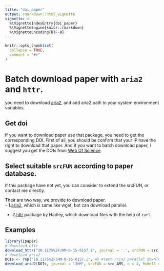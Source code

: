 ```yaml
---
title: "doi_paper"
output: rmarkdown::html_vignette
vignette: >
  %\VignetteIndexEntry{doi_paper}
  %\VignetteEngine{knitr::rmarkdown}
  %\VignetteEncoding{UTF-8}
---
```


```r
knitr::opts_chunk$set(
  collapse = TRUE,
  comment = "#>"
)
```

# Batch download paper with `aria2` and `httr`.

you need to download [aria2](https://github.com/aria2/aria2/releases/tag/release-1.32.0), and add 
aria2 path to your system environment variables.

## Get doi

If you want to download paper use that package, you need to get the corresponding DOI. First of all, you should be confirm that your IP have the right to download that paper. And if you want to batch download paper, I suggest you get the DOIs from [Web Of Science](http://login.webofknowledge.com/).

## Select suitable `srcFUN` according to paper database. 
If this package have not yet, you can consider to extend the srcFUN, or contact me directly.

Their are two way, we provide to download paper.    
- 1.[aria2](https://aria2.github.io/manual/en/html/), which is same like wget, but can download parallel.   

- 2.[httr](https://cran.r-project.org/web/packages/httr/index.html) package by Hadley, which download files with the help of `curl`.

## Examples

```r
library(Ipaper)
# download_httr
download_httr("10.1175%2FJHM-D-15-0157.1", journal = '.', srcFUN = src_AMS)
# download_aria2
DOIs <- rep("10.1175%2FJHM-D-15-0157.1", 4) #test aria2 parallel download
download_aria2(DOIs, journal = "JHM", srcFUN = src_AMS, n = 4, Rshell = TRUE)
```
